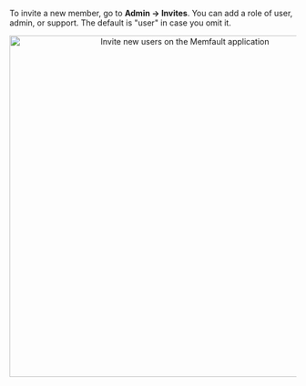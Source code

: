 To invite a new member, go to **Admin → Invites**. You can add a role of user,
admin, or support. The default is "user" in case you omit it.

<p align="center">
  <img
    width="600"
    src="/img/docs/platform/invite-new-users.png"
    alt="Invite new users on the Memfault application"
  />
</p>
